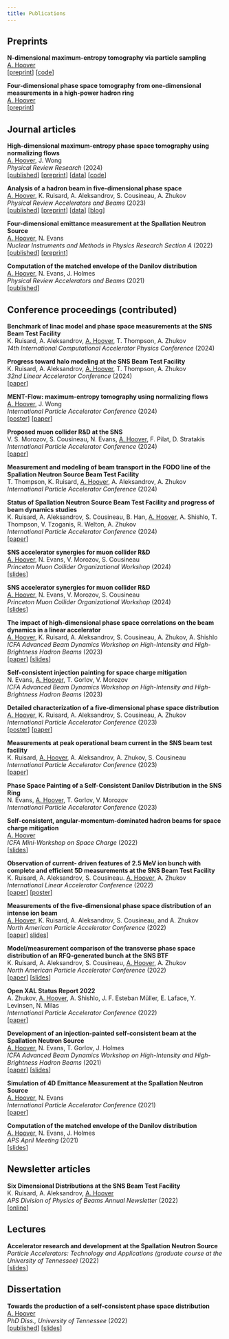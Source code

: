 ```yaml
---
title: Publications
---
```


## Preprints

**N-dimensional maximum-entropy tomography via particle sampling** \
<u> A. Hoover </u> \
[[preprint](https://arxiv.org/pdf/2409.17915)]
[[code](https://github.com/austin-hoover/ment)]

**Four-dimensional phase space tomography from one-dimensional measurements in a high-power hadron ring** \
<u> A. Hoover </u> \
[[preprint](https://arxiv.org/pdf/2409.02862)]


## Journal articles

**High-dimensional maximum-entropy phase space tomography using normalizing flows** \
<u> A. Hoover</u>, J. Wong \
*Physical Review Research* (2024) \
[[published](https://journals.aps.org/prresearch/pdf/10.1103/PhysRevResearch.6.033163)]
[[preprint](https://arxiv.org/abs/2406.00236)]
[[data](https://zenodo.org/records/12812545)]
[[code](https://github.com/austin-hoover/ment-flow)]

**Analysis of a hadron beam in five-dimensional phase space** \
<u>A. Hoover</u>, K. Ruisard, A. Aleksandrov, S. Cousineau, A. Zhukov \
*Physical Review Accelerators and Beams* (2023) \
[[published](https://journals.aps.org/prab/abstract/10.1103/PhysRevAccelBeams.26.064202)]
[[preprint](https://arxiv.org/abs/2301.04178)]
[[data](https://zenodo.org/record/7724034#.ZDsWlS-B1pQ)]
[[blog](https://austin-hoover.github.io/blog/posts/2023-05-28_btf/)]

**Four-dimensional emittance measurement at the Spallation Neutron Source** \
<u>A. Hoover</u>, N. Evans \
*Nuclear Instruments and Methods in Physics Research Section A* (2022) \
[[published](https://www.sciencedirect.com/science/article/abs/pii/S0168900222006805)]
[[preprint](https://arxiv.org/abs/2204.08303)] 

**Computation of the matched envelope of the Danilov distribution** \
<u>A. Hoover</u>, N. Evans, J. Holmes \
*Physical Review Accelerators and Beams* (2021) \
[[published](https://doi.org/10.1103/PhysRevAccelBeams.24.044201)]


## Conference proceedings (contributed)

**Benchmark of linac model and phase space measurements at the SNS Beam Test Facility** \
K. Ruisard, A. Aleksandrov, <u>A. Hoover</u>, T. Thompson, A. Zhukov \
*14th International Computational Accelerator Physics Conference* (2024) \

**Progress toward halo modeling at the SNS Beam Test Facility** \
K. Ruisard, A. Aleksandrov, <u>A. Hoover</u>, T. Thompson, A. Zhukov \
*32nd Linear Accelerator Conference* (2024) \
[[paper](https://meow.elettra.eu/71/pdf/THAA005.pdf)]

**MENT-Flow: maximum-entropy tomography using normalizing flows** \
<u>A. Hoover</u>, J. Wong \
*International Particle Accelerator Conference* (2024) \
[[poster](files/2024_ipac_poster.pdf)]
[[paper](https://www.jacow.org/ipac2024/pdf/WEPG65.pdf)]

**Proposed muon collider R&D at the SNS** \
V. S. Morozov, S. Cousineau, N. Evans, <u>A. Hoover</u>, F. Pilat, D. Stratakis \
*International Particle Accelerator Conference* (2024) \
[[paper](https://www.jacow.org/ipac2024/pdf/WEPR39.pdf)]

**Measurement and modeling of beam transport in the FODO line of the Spallation Neutron Source Beam Test Facility** \
T. Thompson, K. Ruisard, <u>A. Hoover</u>, A. Aleksandrov, A. Zhukov \
*International Particle Accelerator Conference* (2024) \

**Status of Spallation Neutron Source Beam Test Facility and progress of beam dynamics studies** \
K. Ruisard, A. Aleksandrov, S. Cousineau, B. Han, <u>A. Hoover</u>, A. Shishlo, T. Thompson, V. Tzoganis, R. Welton, A. Zhukov \
*International Particle Accelerator Conference* (2024) \
[[paper](https://www.jacow.org/ipac2024/pdf/THPC75.pdf)]

**SNS accelerator synergies for muon collider R&D** \
<u>A. Hoover</u>, N. Evans, V. Morozov, S. Cousineau \
*Princeton Muon Collider Organizational Workshop* (2024) \
[[slides](https://agenda.hep.wisc.edu/event/2140/contributions/30224/attachments/9569/11827/2024-02-23_sns_synergies.pdf)]

**SNS accelerator synergies for muon collider R&D** \
<u>A. Hoover</u>, N. Evans, V. Morozov, S. Cousineau \
*Princeton Muon Collider Organizational Workshop* (2024) \
[[slides](https://agenda.hep.wisc.edu/event/2140/contributions/30224/attachments/9569/11827/2024-02-23_sns_synergies.pdf)]

**The impact of high-dimensional phase space correlations on the beam dynamics in a linear accelerator** \
<u>A. Hoover</u>, K. Ruisard, A. Aleksandrov, S. Cousineau, A. Zhukov, A. Shishlo \
*ICFA Advanced Beam Dynamics Workshop on High-Intensity and High-Brightness Hadron Beams* (2023) \
[[paper](https://accelconf.web.cern.ch/hb2023/papers/tuc1c2.pdf)]
[[slides](https://accelconf.web.cern.ch/hb2023/talks/tuc1c2_talk.pdf)]

**Self-consistent injection painting for space charge mitigation** \
N. Evans, <u>A. Hoover</u>, T. Gorlov, V. Morozov \
*ICFA Advanced Beam Dynamics Workshop on High-Intensity and High-Brightness Hadron Beams* (2023)

**Detailed characterization of a five-dimensional phase space distribution** \
<u>A. Hoover</u>, K. Ruisard, A. Aleksandrov, S. Cousineau, A. Zhukov \
*International Particle Accelerator Conference* (2023) \
[[poster](./files/2023_IPAC_poster.pdf)]
[[paper](https://accelconf.web.cern.ch/ipac2023/pdf/WEPA028.pdf)]

**Measurements at peak operational beam current in the SNS beam test facility** \
K. Ruisard, <u>A. Hoover</u>, A. Aleksandrov, A. Zhukov, S. Cousineau \
*International Particle Accelerator Conference* (2023) \
[[paper](https://accelconf.web.cern.ch/ipac2023/pdf/WEPA027.pdf)]

**Phase Space Painting of a Self-Consistent Danilov Distribution in the SNS Ring** \
N. Evans, <u>A. Hoover</u>, T. Gorlov, V. Morozov \
*International Particle Accelerator Conference* (2023)

**Self-consistent, angular-momentum-dominated hadron beams for space charge mitigation** \
<u>A. Hoover</u> \
*ICFA Mini-Workshop on Space Charge* (2022) \
[[slides](https://conference.sns.gov/event/335/contributions/528/attachments/892/8194/2022-10-26_Hoover_space_charge_workshop.pdf)]

**Observation of current- driven features of 2.5 MeV ion bunch with complete and efficient 5D measurements at the SNS Beam Test Facility** \
K. Ruisard, A. Aleksandrov, S. Cousineau. <u>A. Hoover</u>, A. Zhukov \
*International Linear Accelerator Conference* (2022) \
[[paper](https://accelconf.web.cern.ch/linac2022/papers/tupoge20.pdf)]
[[poster](https://accelconf.web.cern.ch/linac2022/posters/tupoge20_poster.pdf)]

**Measurements of the five-dimensional phase space distribution of an intense ion beam** \
<u>A. Hoover</u>, K. Ruisard, A. Aleksandrov, S. Cousineau, and A. Zhukov \
*North American Particle Accelerator Conference* (2022) \
[[paper](https://accelconf.web.cern.ch/napac2022/papers/frxd3.pdf)]
[slides](https://accelconf.web.cern.ch/napac2022/talks/frxd3_talk.pdf)]

**Model/measurement comparison of the transverse phase space distribution of an RFQ-generated bunch at the SNS BTF** \
K. Ruisard, A. Aleksandrov, S. Cousineau, <u>A. Hoover</u>, A. Zhukov \
*North American Particle Accelerator Conference* (2022) \
[[paper](https://accelconf.web.cern.ch/napac2022/papers/weye5.pdf)]
[[slides](https://accelconf.web.cern.ch/napac2022/talks/weye5_talk.pdf)]

**Open XAL Status Report 2022** \
A. Zhukov, <u>A. Hoover</u>, A. Shishlo,  J. F. Esteban Müller, E. Laface, Y. Levinsen, N. Milas \
*International Particle Accelerator Conference* (2022) \
[[paper](https://accelconf.web.cern.ch/ipac2022/papers/tupotk029.pdf)]

**Development of an injection-painted self-consistent beam at the Spallation Neutron Source** \
<u>A. Hoover</u>, N. Evans, T. Gorlov, J. Holmes \
*ICFA Advanced Beam Dynamics Workshop on High-Intensity and High-Brightness Hadron Beams* (2021) \
[[paper](https://epaper.kek.jp/hb2021/papers/moac3.pdf)]
[[slides]()]

**Simulation of 4D Emittance Measurement at the Spallation Neutron Source** \
<u>A. Hoover</u>, N. Evans \
*International Particle Accelerator Conference* (2021) \
[[paper](https://accelconf.web.cern.ch/ipac2021/papers/thpab180.pdf)]

**Computation of the matched envelope of the Danilov distribution** \
<u>A. Hoover</u>, N. Evans, J. Holmes \
*APS April Meeting* (2021) \
[[slides]()]


## Newsletter articles

**Six Dimensional Distributions at the SNS Beam Test Facility** \
K. Ruisard, A. Aleksandrov, <u>A. Hoover</u> \
*APS Division of Physics of Beams Annual Newsletter* (2022) \
[[online](https://higherlogicdownload.s3.amazonaws.com/APS/9cf62627-7088-4bd3-bf97-6adfc913f623/UploadedImages/APS_DPB_Newsletter_2022-2-2.pdf)]


## Lectures

**Accelerator research and development at the Spallation Neutron Source** \
*Particle Accelerators: Technology and Applications (graduate course at the University of Tennessee)* (2022) \
[[slides]()]


## Dissertation

**Towards the production of a self-consistent phase space distribution** \
<u>A. Hoover</u> \
*PhD Diss., University of Tennessee* (2022) \
[[published](https://trace.tennessee.edu/utk_graddiss/7228)] 
[[slides]()]
